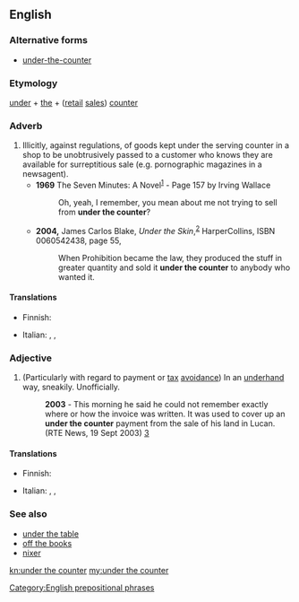 ==English==

===Alternative forms===
* [[under-the-counter]]

===Etymology===
[[under]] + [[the]] + ([[retail]] [[sales]]) [[counter]]

===Adverb===
{{en-adv|more}}

# Illicitly, against regulations, of goods kept under the serving counter in a shop to be unobtrusively passed to a customer who knows they are available for surreptitious sale (e.g. pornographic magazines in a newsagent).
#* '''1969''' The Seven Minutes: A Novel<sup>[http://books.google.co.uk/books?id=RUo_AAAAIAAJ&q=%22under+the+counter%22&dq=%22under+the+counter%22]</sup> - Page 157 by Irving Wallace
#*: Oh, yeah, I remember, you mean about me not trying to sell from '''under the counter'''?
#* '''2004,''' James Carlos Blake, ''Under the Skin'',<sup>[http://books.google.com/books?id=fDeZe9KuC4gC]</sup> HarperCollins, ISBN 0060542438, page 55,
#*: When Prohibition became the law, they produced the stuff in greater quantity and sold it '''under the counter''' to anybody who wanted it.

====Translations====
{{trans-top|illicitly}}
* Finnish: {{t+|fi|tiski|alt=tiskin}} {{t+|fi|alta}}
{{trans-mid}}
* Italian: {{t-|it|sottobanco}}, {{t-|it|illecitamente}}, {{t-|it|fraudolento}}
{{trans-bottom}}

===Adjective===
{{en-adj}}

# {{context|British|Ireland|colloquial|lang=en}} (Particularly with regard to payment or [[tax]] [[avoidance]]) In an [[underhand]] way, sneakily. Unofficially.
#: '''2003''' - This morning he said he could not remember exactly where or how the invoice was written. It was used to cover up an '''under the counter''' payment from the sale of his land in Lucan. (RTE News, 19 Sept 2003) [http://www.rte.ie/news/2003/0919/planning.html]

====Translations====
{{trans-top|unofficially}}
* Finnish: {{t+|fi|pimeä}}
{{trans-mid}}
* Italian: {{t-|it|illecito}}, {{t-|it|fraudolento}}, {{t-|it|irregolare}}
{{trans-bottom}}

===See also===
* [[under the table]]
* [[off the books]]
* [[nixer]]

[[Category:English prepositional phrases]]

[[kn:under the counter]]
[[my:under the counter]]